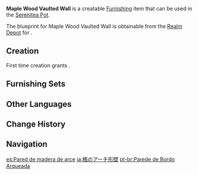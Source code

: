 {{Furnishing Infobox
|id             = 360103
|image          = Item Maple Wood Vaulted Wall.png
|category       = Decoration
|subcategory    = Wall
|quality        = 3
|adeptal_energy = 30
|description    = A sturdy wall that has been made using vaulted Maple Wood. The coat of paint used on the white wall surface is quite similar to the ones used in paintings and makes the wall itself seem most elegant indeed.
|blueprint      = Realm Depot
}}
'''Maple Wood Vaulted Wall''' is a creatable [[Furnishing]] item that can be used in the [[Serenitea Pot]].

The blueprint for Maple Wood Vaulted Wall is obtainable from the [[Realm Depot]] for {{Item|Realm Currency|24|x=160}}.

==Creation==
First time creation grants {{Item|Trust|24|x=60}}.
{{Recipe
|type = Creation
|time = 14h
|Maple Wood = 8
|Yellow Dye = 4
|sort = Maple Wood;Yellow Dye
}}

==Furnishing Sets==
{{Craft Usage}}

==Other Languages==
{{Other Languages
|default_hidden = 1
|en      = Maple Wood Vaulted Wall
|zhs     = 枫木拱顶墙
|zhs_rm  = Fēng Mù Gǒngdǐng Qiáng
|zht     = 楓木拱頂牆
|zht_rm  = Fēng Mù Gǒngdǐng Qiáng
|ja      = 楓のアーチ形壁
|ja_rm   = Kaede no Aachi-kei Kabe
|ko      = 단풍나무 아치벽
|ko_rm   = Danpungnamu Achibyeok
|es      = Pared de madera de arce
|fr      = Mur voûté en bois d'érable
|ru      = Арочная стена из клёна
|th      = กำแพงไม้ Maple
|th_rm   = 
|vi      = Tường Vòm Gỗ Phong
|de      = Ahornholz-Bogenwand
|id      = Dinding Kubah Kayu Maple
|pt      = Parede de Bordo Arqueada
|tr      = Kemerli Akçaağaç Duvar
|it      = Muro a volta in legno d'acero
}}

==Change History==
{{Change History|2.2}}

==Navigation==
{{Furnishing Navbox|interior}}

[[es:Pared de madera de arce]]
[[ja:楓のアーチ形壁]]
[[pt-br:Parede de Bordo Arqueada]]